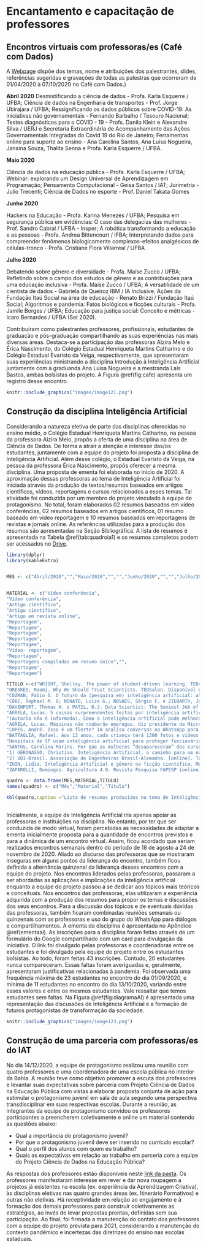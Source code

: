 # Encantamento e capacitação de professores {#encprof}

## Encontros virtuais com professoras/es (Café com Dados)

A [Webpage](https://cienciadedadosep.wixsite.com/cafecomdados) dispõe dos temas, nome e atribuições dos palestrantes, slides, referências sugeridas e gravações de todas as palestras que ocorreram de 01/04/2020 à 07/10/2020 no Café com Dados.)

**Abril 2020**
Desmistificando a ciência de dados - Profa. Karla Esquerre / UFBA; Ciência de dados na Engenharia de transportes - Prof. Jorge Ubirajara / UFBA; Ressignificando os dados públicos sobre COVID-19: As iniciativas não governamentais - Fernando Barbalho / Tesouro Nacional; Testes diagnósticos para o COVID - 19 - Profs. Danilo Klein e Alexandre Silva / UERJ e Secretaria Extraordinária de Acompanhamento das Ações Governamentais Integradas do Covid 19 do Rio de Janeiro; Ferramentas online para suporte ao ensino - Ana Carolina Santos, Ana Luisa Nogueira, Janaina Souza, Thalita Senna e Profa. Karla Esquerre / UFBA.

**Maio 2020**

Ciência de dados na educação pública - Profa. Karla Esquerre / UFBA; Webinar: explorando um Design Universal de Aprendizagem em Programação; Pensamento Computacional - Geisa Santos / IAT; Jurimetria - Julio Trecenti; Ciência de Dados no esporte - Prof. Daniel Takata Gomes 

**Junho 2020**

Hackers na Educação - Profa. Karina Menezes / UFBA; Pesquisa em segurança pública em evidências: O caso das delegacias das mulheres - Prof. Sandro Cabral / UFBA - Insper; A robótica transformando a educação e as pessoas - Profa. Andrea Bittencourt / IFBA; Interpretando dados para compreender fenômenos biologicamente complexos-efeitos analgésicos de células-tronco - Profa. Cristiane Flora Villarreal / UFBA 

**Julho 2020**

Debatendo sobre gênero e diversidade - Profa. Maíse Zucco / UFBA; Refletindo sobre o campo dos estudos de gênero e as contribuições para uma educação inclusiva - Profa. Maíse Zucco / UFBA; A versatilidade de um cientista de dados - Gabriela de Queiroz IBM / IA Inclusive; Ações da Fundação Itaú Social na área de educação - Renato Brizzi / Fundação Itaú Social; Algoritmos e pandemia: Fatos biológicos e ficções culturais - Profa. Jamile Borges / UFBA; Educação para justiça social: Conceito e métricas - Icaro Bernardes / UFBA (Set 2020).

Contribuíram como palestrantes professores, profissionais, estudantes de graduação e pós-graduação compartilhando as suas experiências nas mais diversas áreas. Destaca-se a participação das professoras Alzira Melo e Érica Nascimento, do Colégio Estadual Henriqueta Martins Catharino e do Colégio Estadual Evaristo da Veiga, respectivamente, que apresentaram suas experiências ministrando a disciplina Introdução à Inteligência Artificial juntamente com a graduanda Ana Luisa Nogueira e a mestranda Laís Bastos, ambas bolsistas do projeto. A Figura \@ref(fig:cafe) apresenta um registro desse encontro. 


```r
knitr::include_graphics("images/image121.png")
```

## Construção da disciplina Inteligência Artificial

Considerando a natureza eletiva de parte das disciplinas oferecidas no ensino médio, o Colégio Estadual Henriqueta Martins Catharino, na pessoa da professora Alzira Melo, propôs a oferta de uma disciplina na área de Ciência de Dados. De forma a atrair a atenção e interesse das/os estudantes, juntamente com a equipe do projeto foi proposta a disciplina de Inteligência Artificial. Além desse colégio, o Estadual Evaristo da Veiga, na pessoa da professora Érica Nascimento, propôs oferecer a mesma disciplina. Uma proposta de ementa foi elaborada no início de 2020.
A aproximação dessas professoras ao tema de Inteligência Artificial foi iniciada através da produção de textos/resumos baseados em artigos científicos, vídeos, reportagens e cursos relacionados a esses temas. Tal atividade foi conduzida por um membro do projeto vinculado à equipe de protagonismo. No total, foram elaborados 02 resumos baseados em vídeo conferências, 02 resumos baseados em artigos científicos, 01 resumo baseado em vídeo reportagem e 10 resumos baseados em reportagens de revistas e jornais online. As referências utilizadas para a produção dos resumos são apresentadas na Seção Bibliográfica.  A lista de resumos é apresentada na Tabela \@ref(tab:quadroia1) e os resumos completos podem ser acessados no [Drive](https://drive.google.com/drive/folders/1J2h6ljxDrwNOSu66Wzr-V13JCXEHWzHv?usp=sharin).


```r
library(dplyr)
library(kableExtra)


MES <- c("Abril/2020","","Maio/2020","","","Junho/2020","","","Julho/2020","","","","","","Agosto/2020","Setembro/2020")


MATERIAL <- c("Vídeo conferência",
"Vídeo conferência",
"Artigo científico",
"Artigo científico",
"Artigo em revista online",
"Reportagem",
"Reportagem",
"Reportagem",
"Reportagem",
"Reportagem",
"Vídeo- reportagem",
"Reportagem",
"Reportagens compiladas em resumo único","",
"Reportagem",
"Reportagem")

TITULO <-c("WRIGHT, Shelley. The power of student-driven learning. TEDx West Vancouver ED. Disponível em: https://www.youtube.com/watch?v=3fMC-z7K0r4. Acesso em: 07 abr.2020",
"ORESKES, Naomi. Why We Should Trust Scientists. TEDSalon. Disponível em: https://www.ted.com/talks/naomi_oreskes_why_we_should_believe_in_science/transcript#t-841831. Acesso em: 18 abr.2020",
"COZMAN, Fábio G. O futuro da (pesquisa em) inteligência artificial: algumas direções. Revista USP. São Paulo: Universidade de São Paulo, n.124, p.11-20, jan/mar 2020. Dossiê Inteligência Artificial.",
"CÓBE, Raphael M. O; NONATO, Luiza G.; NOVAES, Sérgio F. e ZIEBARTH, José A. Rumo a uma política de Estado para Inteligência Artificial. Revista USP. São Paulo: Universidade de São Paulo, n.124, p.37-48, jan./mar. 2020 (Dossiê Inteligência Artificial).",
"DAVENPORT, Thomas H. e PATIL, D.J. Data Scientist: The Sexiest Job of the 21st Century. Harvard Business Review (revista online). Out.2012. Disponível em: https://hbr.org/2012/10/data-scientist-the-sexiest-job-of-the-21st-century. Acesso em: 01 maio 2020.",
"AGRELA, Lucas. 5 coisas surpreendentes feitas por inteligência artificial. De sonhos a comentários racistas, veja o que as redes neurais artificiais já conseguiram fazer. Super Interessante (revista online). Jul.2017. Disponível em: https://super.abril.com.br/tecnologia/5-coisas-surpreendentes-feitas-por-inteligencia-artificial/. Acesso em: 15 jun. 2020.",
"(Autoria não é informada). Como a inteligência artificial pode melhorar a vida de pessoas com deficiência. Revista G1 [online]. Ciência e Saúde. Jan.2019. Disponível em: https://g1.globo.com/ciencia-e-saude/noticia/2019/01/20/como-a-inteligencia-artificial-pode-melhorar-a-vida-de-pessoas-com-deficiencia.ghtml.Acesso em: 18 jun. 2020",
"AGRELA, Lucas. Máquinas não roubarão empregos, diz presidente da Microsoft. Revista Exame [online]. Tecnologia. Ago. 2017. Disponível em: https://exame.com/tecnologia/maquinas-nao-roubarao-empregos-diz-presidente-da-microsoft/. Acesso em: 20 jun. 2020.",
"LOPES, André. Isso é um flerte? IA analisa conversas no WhatsApp para dar dicas amorosas. Veja (revista online). Set. 2019. Disponível em: https://veja.abril.com.br/tecnologia/isso-e-um-flerte-ia-analisa-conversas-no-whatsapp-para-dar-dicas-amorosas/ Acesso em: 07 jul. 2020.",
"BATTAGLIA, Rafael. Aos 13 anos, cada criança terá 1300 fotos e vídeos postados na internet. Super Interessante [online]. 12 nov. 2018. Disponível em: https://super.abril.com.br/ciencia/aos-13-anos-cada-crianca-tera-1-300-fotos-e-videos-postados-na-internet/ Acesso em: 08 jul. 2020.",
"Hospitais de SP usam inteligência artificial para proteger funcionários contra corona vírus. Jornal da Globo [online]. 31 mar.2020 Mar. 2020. Disponível em: https://globoplay.globo.com/v/8447582/. Acesso em: 24 jun. 2020.",
"SANTOS, Carolina Marins. Por que as mulheres “desapareceram” dos cursos de computação? Jornal da USP [online]. Universidade de São Paulo. 07 mar.2018. Disponível em: https://jornal.usp.br/universidade/por-que-as-mulheres-desapareceram-dos-cursos-de-computacao/. Acesso em: 20 jul. 2020",
"1) GERONASSO, Christian. Inteligência Artificial, o caminho para um novo Apartheid. VDI-Brasil. Associação de Engenheiros Brasil-Alemanha. [online]. Disponível em: https://www.vdibrasil.com/inteligencia-artificial-o-caminho-para-um-novo-arpartheid/.Acesso em: 23 jun. 2020;",
"2) VDI-Brasil. Associação de Engenheiros Brasil-Alemanha. [online]. Tokenismo e Discriminação Algorítmica. Disponível em: https://www.vdibrasil.com/tokenismo-e-discriminacao-algoritmica/ . Acesso em: 25 jun. 2020.",
"ZUIN, Lidia. Inteligência Artificial e gênero na ficção científica. Medium [online]. 08 jul.2019. Disponível em: https://medium.com/up-future-sight/intelig%C3%AAncia-artificial-e-g%C3%AAnero-na-fic%C3%A7%C3%A3o-cient%C3%ADfica-1fae72b612cb. Acesso em: 08 ago.2020.",
"ZAPAROLLI, Domingos. Agricultura 4.0. Revista Pesquisa FAPESP [online]. 16 jan. 2020. Edição 287. jan.2020. Disponível em: https://revistapesquisa.fapesp.br/agricultura-4-0/. Acesso em: 17 set. 2020.")

quadro <- data.frame(MES,MATERIAL,TITULO)
names(quadro) <- c("Mês","Material","Título")

kbl(quadro,caption ="Lista de resumos produzidos no tema de Inteligência Artificial")
                                
```


Inicialmente, a equipe de Inteligência Artificial iria apenas apoiar as professoras e instituições na disciplina. No entanto, por ter que ser conduzida de modo virtual, foram percebidas as necessidades de adaptar a ementa inicialmente proposta para a quantidade de encontros previstos e para a dinâmica de um encontro virtual. Assim, ficou acordado que seriam realizados encontros semanais dentro do período de 18 de agosto a 24 de novembro de 2020. Aliado ao discurso das professoras que se mostraram inseguras em alguns pontos da liderança do encontro, também ficou definida a alternância quinzenal da liderança desses encontros com a equipe do projeto. Nos encontros liderados pelas professoras, passaram a ser abordadas as aplicações e implicações da inteligência artificial enquanto a equipe do projeto passou a se dedicar aos tópicos mais teóricos e conceituais. Nos encontros das professoras, elas utilizaram a experiência adquirida com a produção dos resumos para propor os temas e discussões dos seus encontros. Para a discussão dos tópicos e de eventuais dúvidas das professoras, também ficaram combinadas reuniões semanais ou quinzenais com as professoras e uso do grupo do WhatsApp para diálogos e compartilhamentos. A ementa da disciplina é apresentada no Apêndice \@ref(ementaai).
As inscrições para a disciplina foram feitas através de um formulário do Google compartilhado com um card para divulgação da iniciativa. O link foi divulgado pelas professoras e coordenadoras entre os estudantes e foi divulgado pela equipe do projeto entre os estudantes bolsistas.
Ao todo, foram feitas 43 inscrições. Contudo, 20 estudantes nunca compareceram. Essas faltas foram averiguadas e, geralmente, apresentaram justificativas relacionadas à pandemia. Foi observada uma frequência máxima de 23 estudantes no encontro do dia 01/09/2020, e mínima de 11 estudantes no encontro do dia 13/10/2020, variando entre esses valores e entre os mesmos estudantes. Vale ressaltar que temos estudantes sem faltas.
Na Figura \@ref(fig:diagramaAI) é apresentada uma representação das discussões de Inteligência Artificial e a formação de futuros protagonistas de transformação da sociedade.

```r
knitr::include_graphics("images/image123.png")
```


## Construção de uma parceria com professoras/es do IAT

No dia 14/12/2020, a equipe de protagonismo realizou uma reunião com quatro professores e uma coordenadora de uma escola pública no interior da Bahia. A reunião teve como objetivo promover a escuta dos professores e levantar suas expectativas sobre parceria com Projeto Ciência de Dados na Educação Pública com vistas a elaborar proposta conjunta de ação para estimular o protagonismo juvenil em sala de aula segundo uma perspectiva transdisciplinar em suas respectivas escolas.
           Durante a reunião, as integrantes da equipe de protagonismo convidou os professores participantes a preencherem coletivamente e online um material contendo as questões abaixo: 
           
 - Qual a importância do protagonismo juvenil?
 - Por que o protagonismo juvenil deve ser inserido no currículo escolar?
 - Qual o perfil dos alunos com quem eu trabalho?
 - Quais as expectativas em relação ao trabalho em parceria com a equipe do Projeto Ciência de Dados na Educação Pública? 
 
 As respostas dos professores estão disponíveis neste  [link da pasta ](https://pad.riseup.net/p/CDnaEP).
Os professores manifestaram interesse em rever e dar nova roupagem a projetos já existentes na escola (ex. experiência da Aprendizagem Criativa), às disciplinas eletivas nas quatro grandes áreas (ex. Itinerário Formativos) e outras não eletivas. Há receptividade em relação ao engajamento e à formação dos demais professores para construir coletivamente as estratégias, ao invés de levar propostas prontas, definidas sem sua participação. 
Ao final, foi firmada a manutenção do contato dos professores com a equipe do projeto prevista para 2021, considerando a  manutenção do contexto pandêmico e incertezas das diretrizes do ensino nas escolas estaduais.